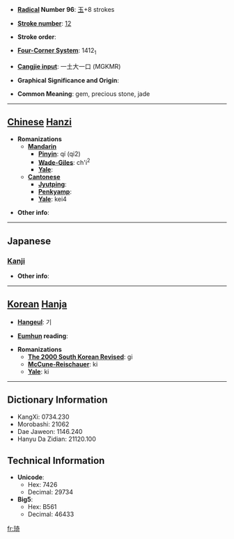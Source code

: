 * '''[[Wiktionary:Chinese radical index| Radical]] Number 96''': [[Wiktionary:Chinese radical index 玉|玉]]+8 strokes

* '''[[Wiktionary:Chinese total strokes index|Stroke number]]''': [[Wiktionary:Chinese total strokes index 12|12]]

* '''Stroke order''': 

* '''[[Wiktionary:Chinese four corner index|Four-Corner System]]''': 1412<sub>1</sub>

* '''[[Wiktionary:Chinese Cangjie index|Cangjie input]]''': 一土大一口 (MGKMR)

* '''Graphical Significance and Origin''': 

* '''Common Meaning''': gem, precious stone, jade

----

== [[Chinese]] [[Hanzi]] ==

* '''Romanizations'''
** '''[[Mandarin]]'''
*** '''[[Pinyin]]''': qí (qi2)
*** '''[[Wade-Giles]]''': ch'i<sup>2</sup>
*** '''[[Yale]]''': 
** '''[[Cantonese]]'''
*** '''[[Jyutping]]''':
*** '''[[Penkyamp]]''': 
*** '''[[Yale]]''': kei4

* '''Other info''': 

----

==Japanese==
===[[Kanji]]===
{{kanji|on readings=[[き]] (ki), [[ぎ]] (gi)|kun readings=[[たま]] (tama)}}

* '''Other info''':  

----

== [[Korean]] [[Hanja]] ==

* '''[[Hangeul]]''': 기

* '''[[Eumhun]] reading''': 

* '''Romanizations'''
** '''[[The 2000 South Korean Revised Romanization|The 2000 South Korean Revised]]''': gi
** '''[[McCune-Reischauer]]''': ki
** '''[[Yale]]''': ki

----

== Dictionary Information ==

* KangXi: 0734.230
* Morobashi: 21062
* Dae Jaweon: 1146.240
* Hanyu Da Zidian: 21120.100

== Technical Information ==

* '''Unicode''':
** Hex: 7426
** Decimal: 29734
* '''Big5''':
** Hex: B561
** Decimal: 46433

[[fr:琦]]